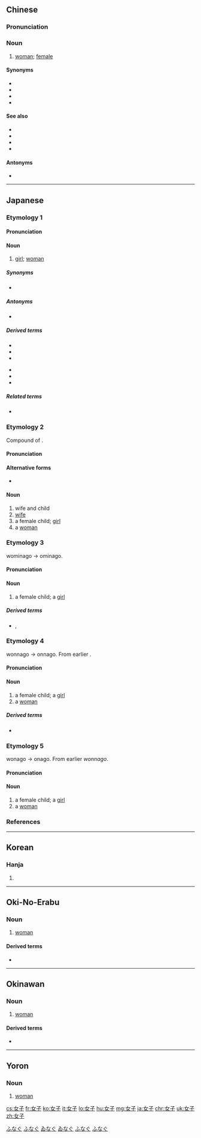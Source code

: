 {{also|好}}
==Chinese==
{{zh-forms}}

===Pronunciation===
{{zh-pron
|m=nǚzǐ
|c=neoi5 zi2
|h=pfs=ńg-chṳ́
|mn=qz:lú-chír/tp,xm:lú-chú/kh,zz:lí-chú/qz:lír-chír
|cat=n
}}

===Noun===
{{zh-noun}}

# {{lb|zh|formal}} [[woman]]; [[female]]

====Synonyms====
* {{zh-l|婦女}}
* {{zh-l|姑娘}}
* {{zh-l|女的}}
* {{zh-l|女人}}

====See also====
* {{zh-l|姑娘}}
* {{zh-l|女孩}}
* {{zh-l|女士}}
* {{zh-l|女性}}

====Antonyms====
* {{zh-l|男子}}

----

==Japanese==

===Etymology 1===
{{ja-kanjitab|じょ|し|yomi=o}}

====Pronunciation====
{{ja-pron|yomi=o|じょし|acc=1|acc_ref=DJR,NHK}}

====Noun====
{{ja-noun|じょし|hhira=ぢよし}}

# [[girl]]; [[woman]]

=====Synonyms=====
* {{ja-r|女の子|おんなのこ}}

=====Antonyms=====
* {{ja-r|男子|だんし}}

=====Derived terms=====
{{top2}}
* {{ja-r|女子学生|じょしがくせい|gloss=female student}}
* {{ja-r|女子高|じょしこう|gloss=girls' high school}}
* {{ja-r|女子高校|じょしこうこう|gloss=girls' high school}}
{{mid2}}
* {{ja-r|女子高校生|じょしこうこうせい|gloss=high school girl}}
* {{ja-r|女子生徒|じょしせいと|gloss=school girl}}
* {{ja-r|女子大学|じょしだいがく|gloss=women's university}}
{{bottom}}

=====Related terms=====
* {{ja-r|女性|じょせい}}

===Etymology 2===
{{ja-kanjitab|め|こ|yomi=k}}
Compound of {{affix|sort=めこ|ja|女|tr1=me|t1=woman|子|tr2=ko|t2=child}}.

====Pronunciation====
{{ja-pron|yomi=k|めこ}}

====Alternative forms====
* {{ja-l|妻子}}

====Noun====
{{ja-noun|めこ}}

# wife and child
# [[wife]]
# a female child; [[girl]]
# a [[woman]]

===Etymology 3===
{{ja-kanjitab|おみな|こ|r=y|k2=ご|yomi=k}}
wominago → ominago.

====Pronunciation====
{{ja-pron|yomi=k|おみなご}}

====Noun====
{{ja-noun|おみなご|hhira=をみなご}}

# a female child; a [[girl]]

=====Derived terms=====
* {{ja-r|女子|おんなご}}, {{ja-r|女子|おなご}}

===Etymology 4===
{{ja-kanjitab|おんな|こ|k2=ご|r=y|yomi=k}}
wonnago → onnago. From earlier {{m|ja|女子|tr=ominago}}.

====Pronunciation====
{{ja-pron|yomi=k|おんなご}}

====Noun====
{{ja-noun|おんなご|hhira=をんなご}}

# a female child; a [[girl]]
# a [[woman]]

=====Derived terms=====
* {{ja-r|女子|おなご}}

===Etymology 5===
{{ja-kanjitab|おんな|k1=おな|こ|k2=ご|r=y|yomi=k}}
wonago → onago. From earlier ''wonnago''.

====Pronunciation====
{{ja-pron|yomi=k|おなご|acc=0|acc_ref=DJR,NHK}}

====Noun====
{{ja-noun|おなご|hhira=をなご}}

# a female child; a [[girl]]
# a [[woman]]

===References===
<references/>

----

==Korean==
{{ko-hanjatab}}

===Hanja===
{{ko-hanja|rv=yeoja|hangeul=여자}}

# {{hanja form of|여자|[[girl]]}}

----

==Oki-No-Erabu==

===Noun===
{{head|okn|noun|hiragana|をぅなぐ|romaji|wunagu|hiragana|いぃなぐ|romaji|yinagu}}

# [[woman]]

====Derived terms====
* {{l|okn|清ら女子|tr=[[ちゅらうなぐ]], ''[[chura unagu]]''||[[beautiful]] [[woman]]}}

[[Category:okn:Female|ふなぐ]]
[[Category:okn:Female animals|ふなぐ]]

----

==Okinawan==

===Noun===
{{head|ryu|noun|hiragana|ゐなぐ|romaji|winagu}}

# [[woman]]

====Derived terms====
* {{l|ryu|女子しーじゃ|tr=[[ゐなぐしーじゃ]], ''[[winagu shīja]]''||[[older sister]]}}

[[Category:ryu:Female|ゐなぐ]]
[[Category:ryu:Female animals|ゐなぐ]]

----

==Yoron==

===Noun===
{{head|yox|noun|hiragana|ふなぐ|romaji|funagu|hiragana|をぅなぐ|romaji|wunagu}}

# [[woman]]

[[Category:yox:Female|ふなぐ]]
[[Category:yox:Female animals|ふなぐ]]

[[cs:女子]]
[[fr:女子]]
[[ko:女子]]
[[it:女子]]
[[lo:女子]]
[[hu:女子]]
[[mg:女子]]
[[ja:女子]]
[[chr:女子]]
[[uk:女子]]
[[zh:女子]]